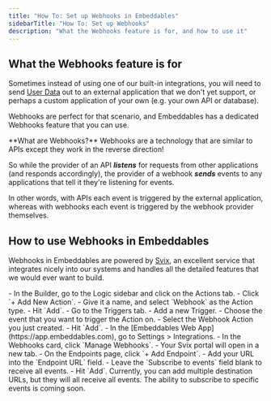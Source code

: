 ```yaml
---
title: "How To: Set up Webhooks in Embeddables"
sidebarTitle: "How To: Set up Webhooks"
description: "What the Webhooks feature is for, and how to use it"
---
```


## What the Webhooks feature is for

Sometimes instead of using one of our built-in integrations, you will need to send [User Data](#user-data) out to an external application that we don't yet support, or perhaps a custom application of your own (e.g. your own API or database).

Webhooks are perfect for that scenario, and Embeddables has a dedicated Webhooks feature that you can use.

<Info>
  **What are Webhooks?** Webhooks are a technology that are similar to APIs
  except they work in the reverse direction!
  
  So while the provider of an API ***listens*** for requests from other applications (and responds accordingly),
  the provider of a webhook ***sends*** events to any applications that tell it
  they're listening for events.

In other words, with APIs each event is triggered by the external application,
whereas with webhooks each event is triggered by the webhook provider themselves.

</Info>

## How to use Webhooks in Embeddables

Webhooks in Embeddables are powered by [Svix](https://svix.com/), an excellent service that integrates nicely into our systems and handles all the detailed features that we would ever want to build.

<Steps>
  <Step title="Create a Webhook in the Embeddables Builder">
    - In the Builder, go to the Logic sidebar and click on the Actions tab.
    - Click `+ Add New Action`.
    - Give it a name, and select `Webhook` as the Action type.
    - Hit `Add`.
  </Step>
  <Step title="Trigger the Webhook from an event">
    - Go to the Triggers tab.
    - Add a new Trigger.
    - Choose the event that you want to trigger the Action on.
    - Select the Webhook Action you just created.
    - Hit `Add`.
  </Step>
  <Step title="Add your destination URL to the list of endpoints in Embeddables">
    - In the [Embeddables Web App](https://app.embeddables.com), go to Settings > Integrations.
    - In the Webhooks card, click `Manage Webhooks`.
    - Your Svix portal will open in a new tab.
    - On the Endpoints page, click `+ Add Endpoint`.
    - Add your URL into the `Endpoint URL` field.
    - Leave the `Subscribe to events` field blank to receive all events.
    - Hit `Add`.
    <Note>
      Currently, you can add multiple destination URLs, but they will all receive all events. The ability to subscribe to specific events is coming soon.
    </Note>
  </Step>
</Steps>


